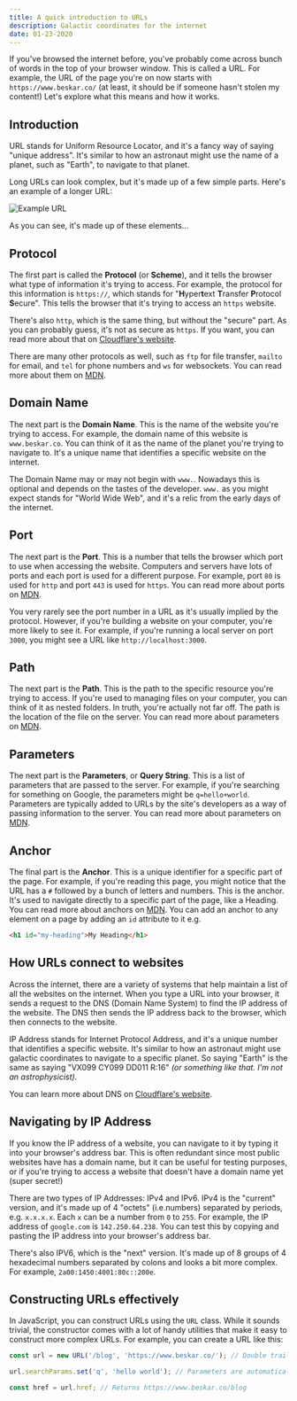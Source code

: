 ```yaml
---
title: A quick introduction to URLs
description: Galactic coordinates for the internet
date: 01-23-2020
---
```


If you've browsed the internet before, you've probably come across bunch of words in the top of your browser window. This is called a URL. For example, the URL of the page you're on now starts with `https://www.beskar.co/` (at least, it should be if someone hasn't stolen my content!) Let's explore what this means and how it works.

## Introduction

URL stands for Uniform Resource Locator, and it's a fancy way of saying "unique address". It's similar to how an astronaut might use the name of a planet, such as "Earth", to navigate to that planet.

Long URLs can look complex, but it's made up of a few simple parts. Here's an example of a longer URL:

![Example URL](/blog/url.png)

As you can see, it's made up of these elements...

## Protocol

The first part is called the **Protocol** (or **Scheme**), and it tells the browser what type of information it's trying to access. For example, the protocol for this information is `https://`, which stands for "**H**yper**t**ext **T**ransfer **P**rotocol **S**ecure". This tells the browser that it's trying to access an `https` website.

There's also `http`, which is the same thing, but without the "secure" part. As you can probably guess, it's not as secure as `https`. If you want, you can read more about that on [Cloudflare's website](https://www.cloudflare.com/en-gb/learning/ssl/why-is-http-not-secure/).

There are many other protocols as well, such as `ftp` for file transfer, `mailto` for email, and `tel` for phone numbers and `ws` for websockets. You can read more about them on [MDN](https://developer.mozilla.org/en-US/docs/Web/HTTP/Basics_of_HTTP/Identifying_resources_on_the_Web#syntax_of_uniform_resource_identifiers_uris).

## Domain Name

The next part is the **Domain Name**. This is the name of the website you're trying to access. For example, the domain name of this website is `www.beskar.co`. You can think of it as the name of the planet you're trying to navigate to. It's a unique name that identifies a specific website on the internet.

The Domain Name may or may not begin with `www.`. Nowadays this is optional and depends on the tastes of the developer. `www.` as you might expect stands for "World Wide Web", and it's a relic from the early days of the internet.

## Port

The next part is the **Port**. This is a number that tells the browser which port to use when accessing the website. Computers and servers have lots of ports and each port is used for a different purpose. For example, port `80` is used for `http` and port `443` is used for `https`. You can read more about ports on [MDN](https://developer.mozilla.org/en-US/docs/Glossary/Port).

You very rarely see the port number in a URL as it's usually implied by the protocol. However, if you're building a website on your computer, you're more likely to see it. For example, if you're running a local server on port `3000`, you might see a URL like `http://localhost:3000`.

## Path

The next part is the **Path**. This is the path to the specific resource you're trying to access. If you're used to managing files on your computer, you can think of it as nested folders. In truth, you're actually not far off. The path is the location of the file on the server. You can read more about parameters on [MDN](https://developer.mozilla.org/en-US/docs/Learn/Common_questions/What_is_a_URL#path_to_resource).

## Parameters

The next part is the **Parameters**, or **Query String**. This is a list of parameters that are passed to the server. For example, if you're searching for something on Google, the parameters might be `q=hello+world`. Parameters are typically added to URLs by the site's developers as a way of passing information to the server. You can read more about parameters on [MDN](https://developer.mozilla.org/en-US/docs/Learn/Common_questions/What_is_a_URL#parameters).

## Anchor

The final part is the **Anchor**. This is a unique identifier for a specific part of the page. For example, if you're reading this page, you might notice that the URL has a `#` followed by a bunch of letters and numbers. This is the anchor. It's used to navigate directly to a specific part of the page, like a Heading. You can read more about anchors on [MDN](https://developer.mozilla.org/en-US/docs/Learn/Common_questions/What_is_a_URL#anchor). You can add an anchor to any element on a page by adding an `id` attribute to it e.g.

```html
<h1 id="my-heading">My Heading</h1>
```

## How URLs connect to websites

Across the internet, there are a variety of systems that help maintain a list of all the websites on the internet. When you type a URL into your browser, it sends a request to the DNS (Domain Name System) to find the IP address of the website. The DNS then sends the IP address back to the browser, which then connects to the website.

IP Address stands for Internet Protocol Address, and it's a unique number that identifies a specific website. It's similar to how an astronaut might use galactic coordinates to navigate to a specific planet. So saying "Earth" is the same as saying "VX099 CY099 DD011 R:16" _(or something like that. I'm not an astrophysicist)_.

You can learn more about DNS on [Cloudflare's website](https://www.cloudflare.com/en-gb/learning/dns/what-is-dns/).

## Navigating by IP Address

If you know the IP address of a website, you can navigate to it by typing it into your browser's address bar. This is often redundant since most public websites have has a domain name, but it can be useful for testing purposes, or if you're trying to access a website that doesn't have a domain name yet (super secret!)

There are two types of IP Addresses: IPv4 and IPv6. IPv4 is the "current" version, and it's made up of 4 "octets" (i.e.numbers) separated by periods, e.g. `x.x.x.x`. Each `x` can be a number from `0` to `255`. For example, the IP address of `google.com` is `142.250.64.238`. You can test this by copying and pasting the IP address into your browser's address bar.

There's also IPV6, which is the "next" version. It's made up of 8 groups of 4 hexadecimal numbers separated by colons and looks a bit more complex. For example, `2a00:1450:4001:80c::200e`.

## Constructing URLs effectively

In JavaScript, you can construct URLs using the `URL` class. While it sounds trivial, the constructor comes with a lot of handy utilities that make it easy to construct more complex URLs. For example, you can create a URL like this:

```ts
const url = new URL('/blog', 'https://www.beskar.co/'); // Double trailing slashes are resolved automatically

url.searchParams.set('q', 'hello world'); // Parameters are automatically encoded e.g. q=hello+world

const href = url.href; // Returns https://www.beskar.co/blog
```
